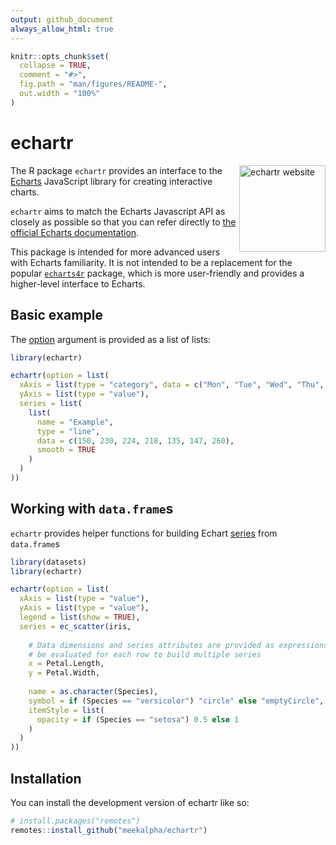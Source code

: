 ```yaml
---
output: github_document
always_allow_html: true
---
```


<!-- README.md is generated from README.Rmd. Please edit that file -->

```r
knitr::opts_chunk$set(
  collapse = TRUE,
  comment = "#>",
  fig.path = "man/figures/README-",
  out.width = "100%"
)
```


# echartr

<!-- badges: start -->
<a href="https://meekalpha.github.io/echartr/"><img src="man/figures/logo.png" align="right" height="138" alt="echartr website" /></a>
<!-- badges: end -->

The R package `echartr` provides an interface to the [Echarts](https://echarts.apache.org/en/index.html) JavaScript library for creating interactive charts. 

`echartr` aims to match the Echarts Javascript API as closely as possible so that you can refer directly to [the official Echarts documentation](https://echarts.apache.org/en/index.html).

This package is intended for more advanced users with Echarts familiarity. It is not intended to be a replacement for the popular [`echarts4r`](https://echarts4r.john-coene.com/) package, which is more user-friendly and provides a higher-level interface to Echarts.

## Basic example

The [option](https://echarts.apache.org/en/option.html) argument is provided as a list of lists:

```r
library(echartr)

echartr(option = list(
  xAxis = list(type = "category", data = c("Mon", "Tue", "Wed", "Thu", "Fri", "Sat", "Sun")),
  yAxis = list(type = "value"),
  series = list(
    list(
      name = "Example",
      type = "line",
      data = c(150, 230, 224, 218, 135, 147, 260),
      smooth = TRUE
    )
  )
))
```

## Working with `data.frame`s

`echartr` provides helper functions for building Echart [series](https://echarts.apache.org/en/option.html#series) from `data.frame`s

```r
library(datasets)
library(echartr)

echartr(option = list(
  xAxis = list(type = "value"),
  yAxis = list(type = "value"),
  legend = list(show = TRUE),
  series = ec_scatter(iris,
                      
    # Data dimensions and series attributes are provided as expressions that can 
    # be evaluated for each row to build multiple series
    x = Petal.Length,
    y = Petal.Width,
    
    name = as.character(Species),
    symbol = if (Species == "versicolor") "circle" else "emptyCircle",
    itemStyle = list(
      opacity = if (Species == "setosa") 0.5 else 1
    )
  )
))

```

## Installation

You can install the development version of echartr like so:

``` r
# install.packages("remotes")
remotes::install_github("meekalpha/echartr")
```
